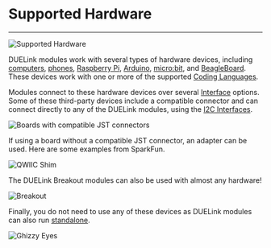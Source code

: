 # Supported Hardware

---

![Supported Hardware](pathname:///img/duelink-supported-hardware.png)

DUELink modules work with several types of hardware devices, including [computers](./pc-laptop.mdx), [phones](phone-tablet), [Raspberry Pi](./raspberry-pi), [Arduino](./arduino), [micro:bit](./microbit), and [BeagleBoard](./beagleboard). These devices work with one or more of the supported [Coding Languages](../language/intro).

Modules connect to these hardware devices over several [Interface](../interface/intro) options. Some of these third-party devices include a compatible connector and can connect directly to any of the DUELink modules, using the [I2C Interfaces](../interface/i2c).

![Boards with compatible JST connectors](pathname:///img/supported-hardware-jst.png)

If using a board without a compatible JST connector, an adapter can be used. Here are some examples from SparkFun.

![QWIIC Shim](pathname:///img/qwiic-shim-phat.png)

The DUELink Breakout modules can also be used with almost any hardware!

![Breakout](pathname:///img/catalog/breakout-front-45.png)

Finally, you do not need to use any of these devices as DUELink modules can also run [standalone](../language/standalone).

![Ghizzy Eyes](pathname:///img/ghizzy-eyes.gif)
